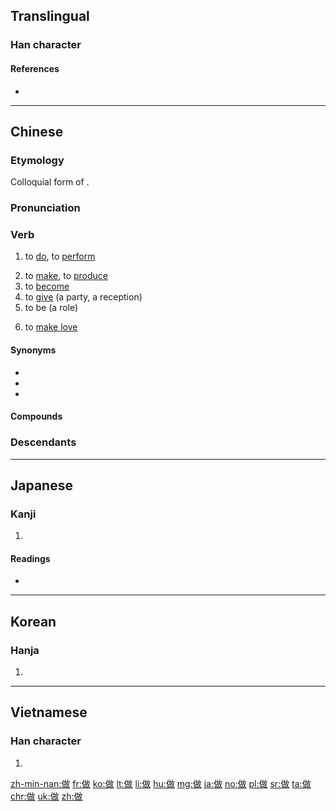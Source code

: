 {{also|作}}
==Translingual==

===Han character===
{{Han char|rn=9|rad=人|as=09|sn=11|four=28240|canj=OJRK|ids=⿰亻故}}

====References====
* {{Han ref|kx=0110.290|dkj=00861|dj=0236.130|hdz=10186.180|uh=505A|ud=20570|bh=B0B5|bd=45237}}

----

==Chinese==
{{zh-forms}}

===Etymology===
Colloquial form of {{zh-l|作|to do}}.

===Pronunciation===
{{zh-pron
|m=zuò
|ma=y
|c=zou6
|h=pfs=cho
|mn=chò/choè
|w=2tsu
|oc=y
|cat=v
}}

===Verb===
{{zh-verb}}

# to [[do]], to [[perform]]
#: {{zh-usex|你 在 '''做''' 什麼？|What are you '''doing'''?}}
#: {{zh-usex|你 '''做''' 緊 乜嘢 呀？|What are you '''doing'''?|C-GZ}}
# to [[make]], to [[produce]]
# to [[become]]
# to [[give]] (a party, a reception)
# to be (a role)
#: {{zh-usex|做賊|to thieve}}
#: {{zh-usex|做客|to be a guest/visitor}}
# {{cx|euphemism|lang=zh}} to [[make love]]

====Synonyms====
* {{zh-l|作}}
* {{zh-l|辦/办}}
* {{zh-l|幹/干}}

====Compounds====
{{der3
|{{zh-l|做愛/做爱}}
|{{zh-l|做伴}}, {{zh-l|做伴兒/做伴儿}}
|{{zh-l|做操}}
|{{zh-l|做東/做东}}
|{{zh-l|做法}}
|{{zh-l|做工}}, {{zh-l|做工兒/做工儿}}
|{{zh-l|做鬼}}, {{zh-l|做鬼兒/做鬼儿}}
|{{zh-l|做鬼臉/做鬼脸}}, {{zh-l|做鬼臉兒/做鬼脸儿}}
|{{zh-l|做活}}, {{zh-l|做活兒/做活儿}}
|{{zh-l|做客}}
|{{zh-l|做禮拜/做礼拜}}
|{{zh-l|做買賣/做买卖}}
|{{zh-l|做滿月/做满月}}
|{{zh-l|做媒}}
|{{zh-l|做夢/做梦}}
|{{zh-l|做圈套}}
|{{zh-l|做人}}
|{{zh-l|做聲/做声}}, {{zh-l|做聲兒/做声儿}}
|{{zh-l|做生日}}
|{{zh-l|做生意}}
|{{zh-l|做事}}
|{{zh-l|做手腳/做手脚}}
|{{zh-l|做壽/做寿}}
|{{zh-l|做文章}}
|{{zh-l|做戲/做戏}}
|{{zh-l|做秀}}
|{{zh-l|做學問/做学问}}
|{{zh-l|做賊心虛/做贼心虚}}
|{{zh-l|做針線/做针线}}
|{{zh-l|做主}}
|{{zh-l|做作}}
}}

===Descendants===
{{Sinoxenic-word|做|さ|주|tố}}

{{zh-cat|Beginning}}

----

==Japanese==

===Kanji===
{{ja-kanji|grade=|rs=人09}}

# {{defn|lang=ja|sort=人09}}

====Readings====
* {{ja-readings|on=[[さく]] (saku), [[さ]] (sa)|kun=[[つくる]] (tsukuru), [[なす]] (nasu)}}

----

==Korean==

===Hanja===
{{ko-hanja|hangeul=[[주]], [[자]]|rv=ju, ja|mr=chu, cha}}

# {{defn|lang=ko|sort=人09}}

----

==Vietnamese==

===Han character===
{{vi-hantu|[[tố]]|rs=人09}}

# {{defn|lang=vi|sort=人09}}

[[zh-min-nan:做]]
[[fr:做]]
[[ko:做]]
[[lt:做]]
[[li:做]]
[[hu:做]]
[[mg:做]]
[[ja:做]]
[[no:做]]
[[pl:做]]
[[sr:做]]
[[ta:做]]
[[chr:做]]
[[uk:做]]
[[zh:做]]